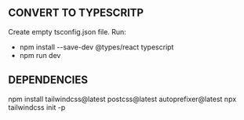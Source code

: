 ## CONVERT TO TYPESCRITP

Create empty tsconfig.json file.
Run:

- npm install --save-dev @types/react typescript
- npm run dev

## DEPENDENCIES

<!-- next.js specific instal -->

npm install tailwindcss@latest postcss@latest autoprefixer@latest
npx tailwindcss init -p
